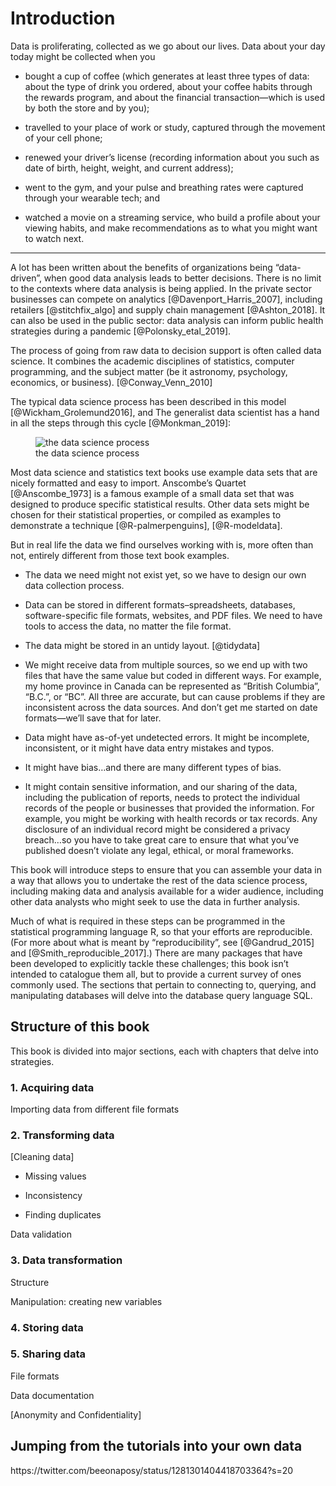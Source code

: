 
# Introduction {#intro}

Data is proliferating, collected as we go about our lives. Data about your day today might be collected when you 

* bought a cup of coffee (which generates at least three types of data: about the type of drink you ordered, about your coffee habits through the rewards program, and about the financial transaction—which is used by both the store and by you); 

* travelled to your place of work or study, captured through the movement of your cell phone; 

* renewed your driver's license (recording information about you such as date of birth, height, weight, and current address);

* went to the gym, and your pulse and breathing rates were captured through your wearable tech; and

* watched a movie on a streaming service, who build a profile about your viewing habits, and make recommendations as to what you might want to watch next.

***

A lot has been written about the benefits of organizations being "data-driven", when good data analysis leads to better decisions. There is no limit to the contexts where data analysis is being applied. In the private sector businesses can compete on analytics [@Davenport_Harris_2007], including retailers [@stitchfix_algo] and supply chain management [@Ashton_2018]. It can also be used in the public sector: data analysis can inform 
public health strategies during a pandemic [@Polonsky_etal_2019].

The process of going from raw data to decision support is often called data science. It combines the academic disciplines of statistics, computer programming, and the subject matter (be it astronomy, psychology, economics, or business). [@Conway_Venn_2010]

The typical data science process has been described in this model [@Wickham_Grolemund2016], and The generalist data scientist has a hand in all the steps through this cycle [@Monkman_2019]:

![the data science process](data-science.png)




Most data science and statistics text books use example data sets that are nicely formatted and easy to import.  Anscombe's Quartet [@Anscombe_1973] is a famous example of a small data set that was designed to produce specific statistical results. Other data sets might be chosen for their statistical properties, or compiled as examples to demonstrate a technique [@R-palmerpenguins], [@R-modeldata]. 

But in real life the data we find ourselves working with is, more often than not, entirely different from those text book examples. 

* The data we need might not exist yet, so we have to design our own data collection process.

* Data can be stored in different formats–spreadsheets, databases, software-specific file formats, websites, and PDF files. We need to have tools to access the data, no matter the file format.

* The data might be stored in an untidy layout. [@tidydata]

* We might receive data from multiple sources, so we end up with two files that have the same value but coded in different ways. For example, my home province in Canada can be represented as "British Columbia", "B.C.", or "BC". All three are accurate, but can cause problems if they are inconsistent across the data sources. And don't get me started on date formats—we'll save that for later.

* Data might have as-of-yet undetected errors. It might be incomplete, inconsistent, or it might have data entry mistakes and typos.

* It might have bias...and there are many different types of bias.

* It might contain sensitive information, and our sharing of the data, including the publication of reports, needs to protect the individual records of the people or businesses that provided the information. For example, you might be working with health records or tax records. Any disclosure of an individual record might be considered a privacy breach...so you have to take great care to ensure that what you've published doesn't violate any legal, ethical, or moral frameworks.


This book will introduce steps to ensure that you can assemble your data in a way that allows you to undertake the rest of the data science process, including making data and analysis available for a wider audience, including other data analysts who might seek to use the data in further analysis. 

Much of what is required in these steps can be programmed in the statistical programming language R, so that your efforts are reproducible. (For more about what is meant by "reproducibility", see [@Gandrud_2015] and [@Smith_reproducible_2017].) There are many packages that have been developed to explicitly tackle these challenges; this book isn't intended to catalogue them all, but to provide a current survey of ones commonly used. The sections that pertain to connecting to, querying, and manipulating databases will delve into the database query language SQL.



## Structure of this book

This book is divided into major sections, each with chapters that delve into strategies.

### 1. Acquiring data

Importing data from different file formats

[Webscraping]: pulling data from websites

[Connecting to databases]: connecting and querying


### 2. Transforming data

[Cleaning data]

* Missing values

* Inconsistency

* Finding duplicates

Data validation

### 3. Data transformation

Structure

Manipulation: creating new variables


### 4. Storing data



### 5. Sharing data

File formats

Data documentation

[Anonymity and Confidentiality]



## Jumping from the tutorials into your own data

https://twitter.com/beeonaposy/status/1281301404418703364?s=20






